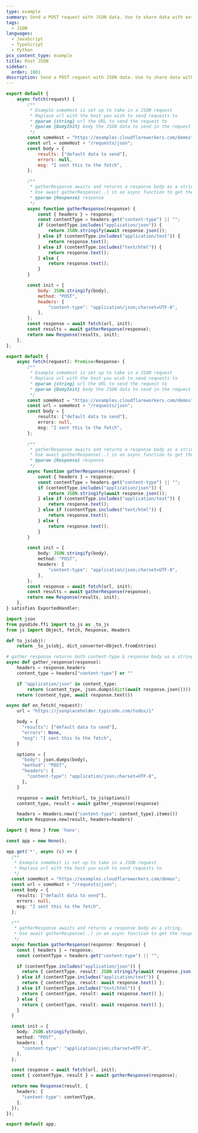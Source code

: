 ```yaml
---
type: example
summary: Send a POST request with JSON data. Use to share data with external servers.
tags:
  - JSON
languages:
  - JavaScript
  - TypeScript
  - Python
pcx_content_type: example
title: Post JSON
sidebar:
  order: 1001
description: Send a POST request with JSON data. Use to share data with external servers.
---
```



<Tabs syncKey="workersExamples"> <TabItem label="JavaScript" icon="seti:javascript">

```js
export default {
	async fetch(request) {
		/**
		 * Example someHost is set up to take in a JSON request
		 * Replace url with the host you wish to send requests to
		 * @param {string} url the URL to send the request to
		 * @param {BodyInit} body the JSON data to send in the request
		 */
		const someHost = "https://examples.cloudflareworkers.com/demos";
		const url = someHost + "/requests/json";
		const body = {
			results: ["default data to send"],
			errors: null,
			msg: "I sent this to the fetch",
		};

		/**
		 * gatherResponse awaits and returns a response body as a string.
		 * Use await gatherResponse(..) in an async function to get the response body
		 * @param {Response} response
		 */
		async function gatherResponse(response) {
			const { headers } = response;
			const contentType = headers.get("content-type") || "";
			if (contentType.includes("application/json")) {
				return JSON.stringify(await response.json());
			} else if (contentType.includes("application/text")) {
				return response.text();
			} else if (contentType.includes("text/html")) {
				return response.text();
			} else {
				return response.text();
			}
		}

		const init = {
			body: JSON.stringify(body),
			method: "POST",
			headers: {
				"content-type": "application/json;charset=UTF-8",
			},
		};
		const response = await fetch(url, init);
		const results = await gatherResponse(response);
		return new Response(results, init);
	},
};
```

</TabItem> <TabItem label="TypeScript" icon="seti:typescript">

```ts
export default {
	async fetch(request): Promise<Response> {
		/**
		 * Example someHost is set up to take in a JSON request
		 * Replace url with the host you wish to send requests to
		 * @param {string} url the URL to send the request to
		 * @param {BodyInit} body the JSON data to send in the request
		 */
		const someHost = "https://examples.cloudflareworkers.com/demos";
		const url = someHost + "/requests/json";
		const body = {
			results: ["default data to send"],
			errors: null,
			msg: "I sent this to the fetch",
		};

		/**
		 * gatherResponse awaits and returns a response body as a string.
		 * Use await gatherResponse(..) in an async function to get the response body
		 * @param {Response} response
		 */
		async function gatherResponse(response) {
			const { headers } = response;
			const contentType = headers.get("content-type") || "";
			if (contentType.includes("application/json")) {
				return JSON.stringify(await response.json());
			} else if (contentType.includes("application/text")) {
				return response.text();
			} else if (contentType.includes("text/html")) {
				return response.text();
			} else {
				return response.text();
			}
		}

		const init = {
			body: JSON.stringify(body),
			method: "POST",
			headers: {
				"content-type": "application/json;charset=UTF-8",
			},
		};
		const response = await fetch(url, init);
		const results = await gatherResponse(response);
		return new Response(results, init);
	},
} satisfies ExportedHandler;
```

</TabItem> <TabItem label="Python" icon="seti:python">

```py
import json
from pyodide.ffi import to_js as _to_js
from js import Object, fetch, Response, Headers

def to_js(obj):
    return _to_js(obj, dict_converter=Object.fromEntries)

# gather_response returns both content-type & response body as a string
async def gather_response(response):
    headers = response.headers
    content_type = headers["content-type"] or ""

    if "application/json" in content_type:
        return (content_type, json.dumps(dict(await response.json())))
    return (content_type, await response.text())

async def on_fetch(_request):
    url = "https://jsonplaceholder.typicode.com/todos/1"

    body = {
      "results": ["default data to send"],
      "errors": None,
      "msg": "I sent this to the fetch",
    }

    options = {
      "body": json.dumps(body),
      "method": "POST",
      "headers": {
        "content-type": "application/json;charset=UTF-8",
      },
    }

    response = await fetch(url, to_js(options))
    content_type, result = await gather_response(response)

    headers = Headers.new({"content-type": content_type}.items())
    return Response.new(result, headers=headers)
```

</TabItem> <TabItem label="Hono" icon="seti:typescript">

```ts
import { Hono } from 'hono';

const app = new Hono();

app.get('*', async (c) => {
  /**
   * Example someHost is set up to take in a JSON request
   * Replace url with the host you wish to send requests to
   */
  const someHost = "https://examples.cloudflareworkers.com/demos";
  const url = someHost + "/requests/json";
  const body = {
    results: ["default data to send"],
    errors: null,
    msg: "I sent this to the fetch",
  };

  /**
   * gatherResponse awaits and returns a response body as a string.
   * Use await gatherResponse(..) in an async function to get the response body
   */
  async function gatherResponse(response: Response) {
    const { headers } = response;
    const contentType = headers.get("content-type") || "";

    if (contentType.includes("application/json")) {
      return { contentType, result: JSON.stringify(await response.json()) };
    } else if (contentType.includes("application/text")) {
      return { contentType, result: await response.text() };
    } else if (contentType.includes("text/html")) {
      return { contentType, result: await response.text() };
    } else {
      return { contentType, result: await response.text() };
    }
  }

  const init = {
    body: JSON.stringify(body),
    method: "POST",
    headers: {
      "content-type": "application/json;charset=UTF-8",
    },
  };

  const response = await fetch(url, init);
  const { contentType, result } = await gatherResponse(response);

  return new Response(result, {
    headers: {
      "content-type": contentType,
    },
  });
});

export default app;
```

</TabItem> </Tabs>
